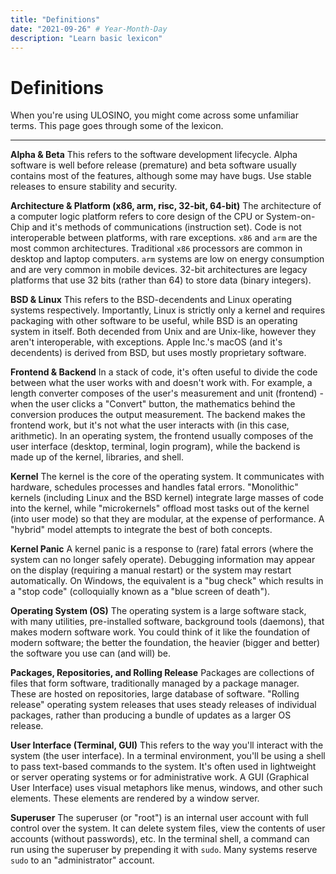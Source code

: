 ```yaml
---
title: "Definitions"
date: "2021-09-26" # Year-Month-Day
description: "Learn basic lexicon"
---
```


# Definitions

When you're using ULOSINO, you might come across some unfamiliar terms. This page goes through some of the lexicon.

---

**Alpha &amp; Beta** This refers to the software development lifecycle. Alpha software is well before release (premature) and beta software usually contains most of the features, although some may have bugs. Use stable releases to ensure stability and security.

**Architecture &amp; Platform (x86, arm, risc, 32-bit, 64-bit)** The architecture of a computer logic platform refers to core design of the CPU or System-on-Chip and it's methods of communications (instruction set). Code is not interoperable between platforms, with rare exceptions. `x86` and `arm` are the most common architectures. Traditional `x86` processors are common in desktop and laptop computers. `arm` systems are low on energy consumption and are very common in mobile devices. 32-bit architectures are legacy platforms that use 32 bits (rather than 64) to store data (binary integers).

**BSD &amp; Linux** This refers to the BSD-decendents and Linux operating systems respectively. Importantly, Linux is strictly only a kernel and requires packaging with other software to be useful, while BSD is an operating system in itself. Both decended from Unix and are Unix-like, however they aren't interoperable, with exceptions. Apple Inc.'s macOS (and it's decendents) is derived from BSD, but uses mostly proprietary software.

**Frontend &amp; Backend** In a stack of code, it's often useful to divide the code between what the user works with and doesn't work with. For example, a length converter composes of the user's measurement and unit (frontend) - when the user clicks a "Convert" button, the mathematics behind the conversion produces the output measurement. The backend makes the frontend work, but it's not what the user interacts with (in this case, arithmetic). In an operating system, the frontend usually composes of the user interface (desktop, terminal, login program), while the backend is made up of the kernel, libraries, and shell.

**Kernel** The kernel is the core of the operating system. It communicates with hardware, schedules processes and handles fatal errors. "Monolithic" kernels (including Linux and the BSD kernel) integrate large masses of code into the kernel, while "microkernels" offload most tasks out of the kernel (into user mode) so that they are modular, at the expense of performance. A "hybrid" model attempts to integrate the best of both concepts.

**Kernel Panic** A kernel panic is a response to (rare) fatal errors (where the system can no longer safely operate). Debugging information may appear on the display (requiring a manual restart) or the system may restart automatically. On Windows, the equivalent is a "bug check" which results in a "stop code" (colloquially known as a "blue screen of death").

**Operating System (OS)** The operating system is a large software stack, with many utilities, pre-installed software, background tools (daemons), that makes modern software work. You could think of it like the foundation of modern software; the better the foundation, the heavier (bigger and better) the software you use can (and will) be.

**Packages, Repositories, and Rolling Release** Packages are collections of files that form software, traditionally managed by a package manager. These are hosted on repositories, large database of software. "Rolling release" operating system releases that uses steady releases of individual packages, rather than producing a bundle of updates as a larger OS release.

**User Interface (Terminal, GUI)** This refers to the way you'll interact with the system (the user interface). In a terminal environment, you'll be using a shell to pass text-based commands to the system. It's often used in lightweight or server operating systems or for administrative work. A GUI (Graphical User Interface) uses visual metaphors like menus, windows, and other such elements. These elements are rendered by a window server.

**Superuser** The superuser (or "root") is an internal user account with full control over the system. It can delete system files, view the contents of user accounts (without passwords), etc. In the terminal shell, a command can run using the superuser by prepending it with `sudo`. Many systems reserve `sudo` to an "administrator" account.
